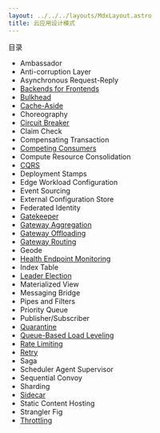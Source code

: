 ```yaml
---
layout: ../../../layouts/MdxLayout.astro
title: 云应用设计模式
---
```


目录


- Ambassador
- Anti-corruption Layer
- Asynchronous Request-Reply
- [Backends for Frontends](/cheatsheet/cloud-patterns/backends-for-frontends)
- [Bulkhead](/cheatsheet/cloud-patterns/bulkhead)
- [Cache-Aside](/cheatsheet/cloud-patterns/cache-aside)
- Choreography
- [Circuit Breaker](/cheatsheet/cloud-patterns/circuit-breaker)
- Claim Check
- Compensating Transaction
- [Competing Consumers](/cheatsheet/cloud-patterns/competing-consumers)
- Compute Resource Consolidation
- [CQRS](/cheatsheet/cloud-patterns/cqrs)
- Deployment Stamps
- Edge Workload Configuration
- Event Sourcing
- External Configuration Store
- Federated Identity
- [Gatekeeper](/cheatsheet/cloud-patterns/gatekeeper)
- [Gateway Aggregation](/cheatsheet/cloud-patterns/gateway-aggregation)
- [Gateway Offloading](/cheatsheet/cloud-patterns/gateway-offloading)
- [Gateway Routing](/cheatsheet/cloud-patterns/gateway-routing)
- Geode
- [Health Endpoint Monitoring](/cheatsheet/cloud-patterns/health-endpoint-monitoring)
- Index Table
- [Leader Election](/cheatsheet/cloud-patterns/leader-election)
- Materialized View
- Messaging Bridge
- Pipes and Filters
- Priority Queue
- Publisher/Subscriber
- [Quarantine](/cheatsheet/cloud-patterns/quarantine)
- [Queue-Based Load Leveling](/cheatsheet/cloud-patterns/queue-based-load-leveling)
- [Rate Limiting](/cheatsheet/cloud-patterns/rate-limiting)
- [Retry](/cheatsheet/cloud-patterns/retry)
- Saga
- Scheduler Agent Supervisor
- Sequential Convoy
- Sharding
- [Sidecar](/cheatsheet/cloud-patterns/sidecar)
- Static Content Hosting
- Strangler Fig
- [Throttling](/cheatsheet/cloud-patterns/throttling)

